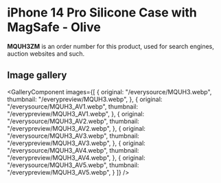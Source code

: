 
# iPhone 14 Pro Silicone Case with MagSafe - Olive

<Callout type='info' emoji='👉🏻'>**MQUH3ZM** is an order number for this product, used for search engines, auction websites and such.</Callout>

## Image gallery

<GalleryComponent
    images={[
      {
        original: "/everysource/MQUH3.webp",
        thumbnail: "/everypreview/MQUH3.webp",
      },
      {
        original: "/everysource/MQUH3_AV1.webp",
        thumbnail: "/everypreview/MQUH3_AV1.webp",
      },
      {
        original: "/everysource/MQUH3_AV2.webp",
        thumbnail: "/everypreview/MQUH3_AV2.webp",
      },
      {
        original: "/everysource/MQUH3_AV3.webp",
        thumbnail: "/everypreview/MQUH3_AV3.webp",
      },
      {
        original: "/everysource/MQUH3_AV4.webp",
        thumbnail: "/everypreview/MQUH3_AV4.webp",
      },
      {
        original: "/everysource/MQUH3_AV5.webp",
        thumbnail: "/everypreview/MQUH3_AV5.webp",
      }
    ]}
  />
